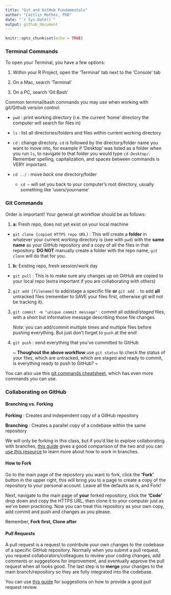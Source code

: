 ```yaml
---
title: "Git and GitHub Fundamentals"
author: "Caitlin Mothes, PhD"
date: "`r Sys.Date()`"
output: github_document
---
```


```r
knitr::opts_chunk$set(echo = TRUE)
```

### Terminal Commands

To open your Terminal, you have a few options:

1.  Within your R Project, open the 'Terminal' tab next to the 'Console' tab

2.  On a Mac, search 'Terminal'

3.  On a PC, search 'Git Bash'

Common terminal/bash commands you may use when working with git/Github version control:

-   `pwd` : print working directory (i.e. the current 'home' directory the computer will search for files in)

-   `ls` : list all directories/folders and files within current working directory

-   `cd` : change directory. `cd` is followed by the directory/folder name you want to move into, for example if 'Desktop' was listed as a folder when you run `ls`, to navigate to that folder you would type `cd Desktop/`. Remember spelling, capitalization, and spaces between commands is VERY important.

-   `cd ../` : move *back* one directory/folder

    -   `cd ~` will set you back to your computer's root directory, usually something like 'users/yourname'

### Git Commands

Order is important! Your general git workflow should be as follows:

1.  **a:** Fresh repo, does not yet exist on your local machine

-   `git clone [copied HTTPS repo URL]` : This will create a **folder** in whatever your current working directory is (see with `pwd`) with the **same name** as your GitHub repository and a copy of all the files in that repository. **DO NOT** manually create a folder with the repo name, `git clone` will do that for you.

1.  **b:** Existing repo, fresh session/work day

-   `git pull` : This is to make sure any changes up on GitHub are copied to your local repo (extra important if you are collaborating with others)

2.  `git add [filename]` to add/stage a specific file **or** `git add .` to add **all** untracked files (remember to SAVE your files first, otherwise git will not be tracking it).

3.  `git commit -m "unique commit message"` : commit all *added/staged* files, with a short but informative message describing those file changes

    *Note:* you can add/commit multiple times and multiple files before pushing everything. But just don't forget to `push` at the end!

4.  `git push` : send everything that you've committed to GitHub

    \~ **Thoughout the above workflow** use `git status` to check the status of your files, which are untracked, which are staged and ready to commit, is everything ready to push to GitHub? \~

You can also use this [git commands cheatsheet](https://education.github.com/git-cheat-sheet-education.pdf), which has even more commands you can use.

### Collaborating on GitHub

#### Branching vs. Forking

**Forking** : Creates and independent copy of a GitHub repository

**Branching** : Creates a parallel copy of a codebase within the same repository

We will only be forking in this class, but if you'd like to explore collaborating with branches, [this guide](https://marketsplash.com/tutorials/git/git-fork-vs-branch/) gives a good comparison of the two and you can [use this resource](https://happygitwithr.com/git-branches) to learn more about how to work in branches.

#### How to Fork

Go to the main page of the repository you want to fork, click the **'Fork'** button in the upper right, this will bring you to a page to create a copy of the repository to your personal account. Leave all the defaults as is, and Fork!

Next, navigate to the main page of **your** forked repository, click the **'Code'** drop down and copy the HTTPS URL, then clone it to your computer just as we've been practicing. Now you can treat this repository as your own copy, add commit and push and changes as you please.

Remember, **Fork first, Clone after**

#### Pull Requests

A pull request is a request to contribute your own changes to the codebase of a specific GitHub repository. Normally when you submit a pull request, you request collaborators/colleagues to review your coding changes, add comments or suggestions for improvement, and eventually approve the pull request when all looks good. The last step is to **merge** your changes to the main branch/repository so they are fully integrated into the codebase.

You can use [this guide](https://docs.github.com/en/pull-requests/collaborating-with-pull-requests/reviewing-changes-in-pull-requests/reviewing-proposed-changes-in-a-pull-request) for suggestions on how to provide a good pull request review.
